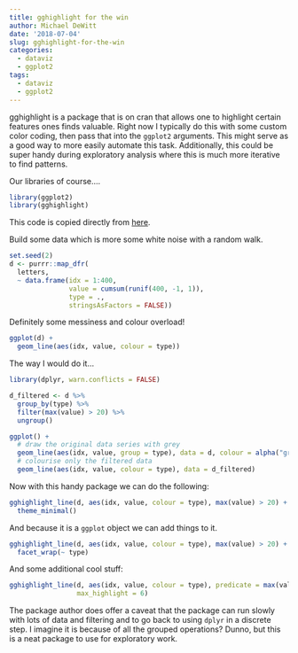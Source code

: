 ```yaml
---
title: gghighlight for the win
author: Michael DeWitt
date: '2018-07-04'
slug: gghighlight-for-the-win
categories:
  - dataviz
  - ggplot2
tags:
  - dataviz
  - ggplot2
---
```



gghighlight is a package that is on cran that allows one to highlight certain features ones finds valuable. Right now I typically do this with some custom color coding, then pass that into the `ggplot2` arguments. This might serve as a good way to more easily automate this task. Additionally, this could be super handy during exploratory analysis where this is much more iterative to find patterns.

Our libraries of course....

```r
library(ggplot2)
library(gghighlight)
```

This code is copied directly from [here](https://yutani.rbind.io/post/2017-10-06-gghighlight/).


Build some data which is more some white noise with a random walk.

```r
set.seed(2)
d <- purrr::map_dfr(
  letters,
  ~ data.frame(idx = 1:400,
               value = cumsum(runif(400, -1, 1)),
               type = .,
               stringsAsFactors = FALSE))
```

Definitely some messiness and colour overload!

```r
ggplot(d) +
  geom_line(aes(idx, value, colour = type))
```

The way I would do it...

```r
library(dplyr, warn.conflicts = FALSE)

d_filtered <- d %>%
  group_by(type) %>% 
  filter(max(value) > 20) %>%
  ungroup()

ggplot() +
  # draw the original data series with grey
  geom_line(aes(idx, value, group = type), data = d, colour = alpha("grey", 0.7)) +
  # colourise only the filtered data
  geom_line(aes(idx, value, colour = type), data = d_filtered)
```

Now with this handy package we can do the following:

```r
gghighlight_line(d, aes(idx, value, colour = type), max(value) > 20) +
  theme_minimal()
```

And because it is a `ggplot` object we can add things to it.

```r
gghighlight_line(d, aes(idx, value, colour = type), max(value) > 20) +
  facet_wrap(~ type)
```

And some additional cool stuff:

```r
gghighlight_line(d, aes(idx, value, colour = type), predicate = max(value),
                 max_highlight = 6)
```

The package author does offer a caveat that the package can run slowly with lots of data and filtering and to go back to using `dplyr` in a discrete step. I imagine it is because of all the grouped operations? Dunno, but this is a neat package to use for exploratory work.